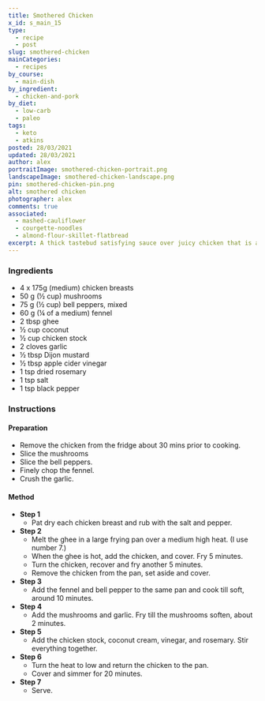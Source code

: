 ```yaml
---
title: Smothered Chicken
x_id: s_main_15
type:
  - recipe
  - post
slug: smothered-chicken
mainCategories: 
  - recipes
by_course:
  - main-dish
by_ingredient:
  - chicken-and-pork
by_diet:
  - low-carb
  - paleo
tags:
  - keto
  - atkins
posted: 28/03/2021
updated: 28/03/2021
author: alex
portraitImage: smothered-chicken-portrait.png
landscapeImage: smothered-chicken-landscape.png
pin: smothered-chicken-pin.png
alt: smothered chicken
photographer: alex
comments: true
associated: 
  - mashed-cauliflower
  - courgette-noodles
  - almond-flour-skillet-flatbread
excerpt: A thick tastebud satisfying sauce over juicy chicken that is also weight loss friendly and delicious!
---
```


<Ingredients>

### Ingredients
    
  - 4 x 175g (medium) chicken breasts
  - 50 g (½ cup) mushrooms 
  - 75 g (½ cup) bell peppers, mixed 
  - 60 g (¼ of a medium) fennel
  - 2 tbsp ghee
  - ½ cup coconut
  - ½ cup chicken stock
  - 2 cloves garlic
  - ½ tbsp Dijon mustard
  - ½ tbsp apple cider vinegar
  - 1 tsp dried rosemary
  - 1 tsp salt
  - 1 tsp black pepper
    
</Ingredients>

<Instructions>

### Instructions

#### Preparation

  - Remove the chicken from the fridge about 30 mins prior to cooking. 
  - Slice the mushrooms
  - Slice the bell peppers.
  - Finely chop the fennel.
  - Crush the garlic.

#### Method

  - **Step 1**
    - Pat dry each chicken breast and rub with the salt and pepper.
  - **Step 2**
    - Melt the ghee in a large frying pan over a medium high heat. (I use number 7.)
    - When the ghee is hot, add the chicken, and cover. Fry 5 minutes.
    - Turn the chicken, recover and fry another 5 minutes.
    - Remove the chicken from the pan, set aside and cover.
  - **Step 3**
    - Add the fennel and bell pepper to the same pan and cook till soft, around 10 minutes.
  - **Step 4**
    - Add the mushrooms and garlic. Fry till the mushrooms soften, about 2 minutes.
  - **Step 5**
    - Add the chicken stock, coconut cream, vinegar, and rosemary. Stir everything together.
  - **Step 6**
    - Turn the heat to low and return the chicken to the pan.
    - Cover and simmer for 20 minutes.
  - **Step 7**
    - Serve.

</Instructions>



